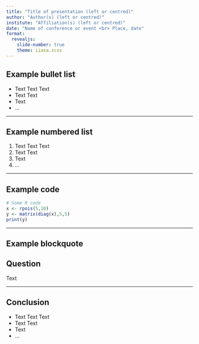 ```yaml
---
title: "Title of presentation (left or centred)"
author: "Author(s) (left or centred)"
institute: "Affiliation(s) (left or centred)"
date: "Name of conference or event <br> Place, date"
format:
  revealjs:
    slide-number: true
    theme: iiasa.scss
---
```


## Example bullet list

- Text Text Text
- Text Text
- Text
- ...

---

## Example numbered list

1. Text Text Text
2. Text Text
3. Text
4. ...

---

## Example code

```r
# Some R code
x <- rpois(5,10)
y <- matrix(diag(x),5,5)
print(y)
```


---

## Example blockquote

::: {.callout-note icon=false}
## Question
Text
:::

---

## Conclusion

- Text Text Text
- Text Text
- Text
- ...

